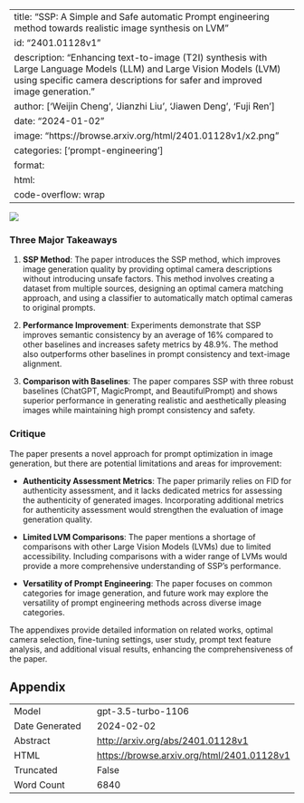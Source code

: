 
---
title: "SSP: A Simple and Safe automatic Prompt engineering method towards realistic image synthesis on LVM"
id: "2401.01128v1"
description: "Enhancing text-to-image (T2I) synthesis with Large Language Models (LLM) and Large Vision Models (LVM) using specific camera descriptions for safer and improved image generation."
author: ['Weijin Cheng', 'Jianzhi Liu', 'Jiawen Deng', 'Fuji Ren']
date: "2024-01-02"
image: "https://browse.arxiv.org/html/2401.01128v1/x2.png"
categories: ['prompt-engineering']
format:
  html:
    code-overflow: wrap
---

![](https://browse.arxiv.org/html/2401.01128v1/x2.png)

### Three Major Takeaways

1. **SSP Method**: The paper introduces the SSP method, which improves image generation quality by providing optimal camera descriptions without introducing unsafe factors. This method involves creating a dataset from multiple sources, designing an optimal camera matching approach, and using a classifier to automatically match optimal cameras to original prompts.

2. **Performance Improvement**: Experiments demonstrate that SSP improves semantic consistency by an average of 16% compared to other baselines and increases safety metrics by 48.9%. The method also outperforms other baselines in prompt consistency and text-image alignment.

3. **Comparison with Baselines**: The paper compares SSP with three robust baselines (ChatGPT, MagicPrompt, and BeautifulPrompt) and shows superior performance in generating realistic and aesthetically pleasing images while maintaining high prompt consistency and safety.

### Critique

The paper presents a novel approach for prompt optimization in image generation, but there are potential limitations and areas for improvement:

- **Authenticity Assessment Metrics**: The paper primarily relies on FID for authenticity assessment, and it lacks dedicated metrics for assessing the authenticity of generated images. Incorporating additional metrics for authenticity assessment would strengthen the evaluation of image generation quality.

- **Limited LVM Comparisons**: The paper mentions a shortage of comparisons with other Large Vision Models (LVMs) due to limited accessibility. Including comparisons with a wider range of LVMs would provide a more comprehensive understanding of SSP's performance.

- **Versatility of Prompt Engineering**: The paper focuses on common categories for image generation, and future work may explore the versatility of prompt engineering methods across diverse image categories.

The appendixes provide detailed information on related works, optimal camera selection, fine-tuning settings, user study, prompt text feature analysis, and additional visual results, enhancing the comprehensiveness of the paper.

## Appendix

|          |          |
|----------|----------|
| Model     | gpt-3.5-turbo-1106       |
| Date Generated     | 2024-02-02       |
| Abstract | [http://arxiv.org/abs/2401.01128v1](http://arxiv.org/abs/2401.01128v1)        |
| HTML     | [https://browse.arxiv.org/html/2401.01128v1](https://browse.arxiv.org/html/2401.01128v1)       |
| Truncated       | False       |
| Word Count       | 6840       |